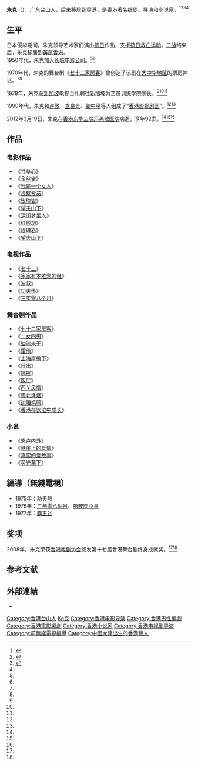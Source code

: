 {{艺人
|姓名     = 朱克
|类型     = 导演
|图片     = <!-- Use only free-licenced images which meet WP:NFCC -->Replace this image male.svg
|图片简介 = 
|原名     = 
|外文名   = 
|英文名   = 
|昵称     = 
|羅馬拼音 = Chu Hak
|国籍     = {{CNHK}}
|民族     = [[汉族|汉族]]
|出生日期 = 1919年
|出生地点 = {{CHN-1912}}[[廣東省_(中華民國)|广东省]][[台山市|台山]]
|逝世日期 = {{death year and age|2012|1919}}
|逝世地点 = {{HK}}[[东华三院冯尧敬医院|东华三院冯尧敬医院]]<ref name="jns">{{cite web|url=http://jnsb.jschina.com.cn/html/2012-03/27/content_535705.htm|title=香港名导演朱克病逝 曾导“七十二家房客”|date=2012-03-27|accessdate=2012-03-27|work=江南时报}}{{dead link|date=2018年3月 |bot=InternetArchiveBot |fix-attempted=yes }}</ref>
|职业     = 导演、编剧、小说家
|语言     = 普通话、粤语、英语
|教育程度 = 
|宗教信仰 =
|配偶     =  <!--{{marriage|姓名|结婚年||}} -->
|儿女     = 
|父母     = 
|代表作   = 
|活跃年代 = 1935年至2012年
|经纪公司 = [[长城电影公司|长城电影公司]]
|IMDb     = 2956420
|奖项     = 第十七届香港舞台剧终身成就奖（2008年）
|网站     = 
}}
'''朱克'''（{{bd|1919年||2012年|3月19日|catIdx=Zhu朱克}}），[[廣東省_(中華民國)|广东]][[台山市|台山]]人，后来移居到[[香港|香港]]，是[[香港|香港]]著名编剧、导演和小说家。<ref name="msa">{{cite web |url=http://ent.ifeng.com/zz/detail_2012_03/27/13473238_0.shtml |title=香港编剧家及导演朱克病逝 4月1日出殡 |date=2012-03-27 |accessdate=2012-03-27|work=凤凰网|archive-url=https://web.archive.org/web/20120331154452/http://ent.ifeng.com/zz/detail_2012_03/27/13473238_0.shtml |archive-date=2012-03-31 |dead-url=yes }}</ref><ref name="mcw">{{cite web|url= http://www.ncnews.com.cn/2011yl/jbkd/t20120327_848194.htm|title= 香港著名编剧家及导演朱克病逝 4月1日出殡|accessdate=2012-03-27|date=2012-03-27|work=南昌新闻网|archive-url= https://web.archive.org/web/20120604083753/http://www.ncnews.com.cn/2011yl/jbkd/t20120327_848194.htm|archive-date= 2012-06-04|dead-url= yes}}</ref><ref>{{cite web |url=http://roll.sohu.com/20120327/n338976634.shtml |title=香港导演朱克病逝曾导《七十二家房客》|accessdate=2012-03-27 |date=2012-03-27 |work=搜狐网 |archive-url=https://web.archive.org/web/20160304224108/http://roll.sohu.com/20120327/n338976634.shtml |archive-date=2016-03-04 |dead-url=yes}}</ref><ref name=" jns"/>

== 生平 ==
日本侵华期间，朱克领导艺术家们演出[[中国抗日战争|抗日]]作品，支援[[抗日救亡运动|抗日救亡运动]]。[[第二次世界大战|二战]]结束后，朱克移居到[[英属香港|英属香港]]。<br>

1950年代，朱克加入[[长城制片公司|长城电影公司]]。<ref name="msa"/><ref name="mcw"/>

1970年代，朱克的舞台剧《[[七十二家房客|七十二家房客]]》曾创造了该剧在[[大中华地区|大中华地区]]的票房神话。<ref name="msa"/><ref name="mcw"/>

1978年，朱克获[[新加坡|新加坡]]电视台礼聘往新加坡为艺员训练学院院长。<ref name="msa"/><ref name="mcw"/><ref name="jns"/>

1990年代，朱克和[[卢敦|卢敦]]、[[查良景|查良景]]、[[姜中平|姜中平]]等人组成了“[[香港影视剧团|香港影视剧团]]”。<ref name="msa"/><ref name="mcw"/>

2012年3月19日，朱克在[[香港|香港]][[东华三院冯尧敬医院|东华三院冯尧敬医院]]病逝，享年92岁。<ref name="msa"/><ref name="mcw"/><ref name="jns"/>

== 作品 ==
=== 电影作品 ===
*《[[寸草心|寸草心]]》
*《[[金丝雀|金丝雀]]》
*《[[我是一个女人|我是一个女人]]》
*《[[视察专员|视察专员]]》
*《[[玫瑰岩|玫瑰岩]]》
*《[[望夫山下|望夫山下]]》
*《[[深闺梦里人|深闺梦里人]]》
*《[[红颜刧|红颜刧]]》
*《[[玫瑰岩|玫瑰岩]]》
*《[[望夫山下|望夫山下]]》

=== 电视作品 ===
*《[[七十三_(电视剧)|七十三]]》
*《[[家家有本难念的经|家家有本难念的经]]》
*《[[波叔|波叔]]》
*《[[功夫热|功夫热]]》
*《[[三年零八个月|三年零八个月]]》

=== 舞台剧作品 ===
*《[[七十二家房客|七十二家房客]]》
*《[[一女四男|一女四男]]》
*《[[油漆未干|油漆未干]]》
*《[[雷雨_(话剧)|雷雨]]》
*《[[上海屋檐下|上海屋檐下]]》
*《[[日出_(话剧)|日出]]》
*《[[娜拉|娜拉]]》
*《[[饭厅|饭厅]]》
*《[[西关风情|西关风情]]》
*《[[粤北烽烟|粤北烽烟]]》
*《[[边陲鸡鸣|边陲鸡鸣]]》
*《[[香港在饮泣中成长|香港在饮泣中成长]]》

=== 小说 ===
*《[[恩卢内外|恩卢内外]]》
*《[[悬崖上的爱情|悬崖上的爱情]]》
*《[[真实的爱故事|真实的爱故事]]》
*《[[荧光幕下|荧光幕下]]》

==編導（無綫電視）==
<!--早年難以查找, 可能未能完成-->
*1975年：[[功夫熱|功夫熱]]
*1976年：[[三年零八個月_(無綫電視劇)|三年零八個月]]、[[唔駛問亞貴|唔駛問亞貴]]
*1977年：[[霸王谷|霸王谷]]

== 奖项 ==
2008年，朱克荣获[[香港戏剧协会|香港戏剧协会]]颁发第十七届香港舞台剧终身成就奖。<ref name="msa"/><ref name="mcw"/>

==参考文献==
<div class="references-small">
<references></references>
</div>

==外部連結==
*{{hkmdb name|1729}}
{{DEFAULTSORT:Zhu朱克}}
[[Category:香港台山人|Category:香港台山人]]
[[Category:朱姓|Ke克]]
[[Category:香港电影导演|Category:香港电影导演]]
[[Category:香港男性編劇|Category:香港男性編劇]]
[[Category:香港電影編劇|Category:香港電影編劇]]
[[Category:香港小说家|Category:香港小说家]]
[[Category:香港电视剧导演|Category:香港电视剧导演]]
[[Category:前無綫電視編導|Category:前無綫電視編導]]
[[Category:中國大陸出生的香港藝人|Category:中國大陸出生的香港藝人]]